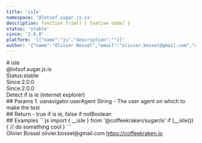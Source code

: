 ```yaml
---
title: 'isIe'
namespace: '@lotsof.sugar.js.is'
description: function trim() { [native code] }
status: 'stable'
since: '2.0.0'
platform: '[{"name":"js","description":""}]'
author: '{"name":"Olivier Bossel","email":"olivier.bossel@gmail.com","url":"https://coffeekraken.io"}'
---
```

<div class="docmap-mdx">
# isIe
<div class="_namespace">@lotsof.sugar.js.is</div>
<div class="_metas">
<div class="_status"><span class="_status-label">Status:</span><span class="_status-value -stable">stable</span></div>
<div class="_since"><span class="_since-label">Since:</span><span class="_since-value">2.0.0</span></div>
<div class="_since"><span class="_since-label">Since:</span><span class="_since-value">2.0.0</span></div>
</div>
<div class="_description">
Detect if is ie (internet explorer)
</div>
<div class="_params">
## Params
1. <span class="_name">ua</span><span class="_default">navigator.userAgent</span> <span class="_type">String</span>
   - The user agent on which to make the test
</div>
<div class="_return">
## Return
- <span class="_description">true if is ie, false if not</span><span class="_default"></span><span class="_type">Boolean</span>
</div>
<div class="_examples">
## Examples
```js
import { __isIe } from '@coffeekraken/sugar/is'
if (__isIe()) {
  // do something cool
}
```
</div>
<div class="_author">
<span class="_name">Olivier Bossel</span>
<span class="_email">olivier.bossel@gmail.com</span>
<a href="https://coffeekraken.io" target="_blank" class="_url">https://coffeekraken.io</a>
</div>
</div>